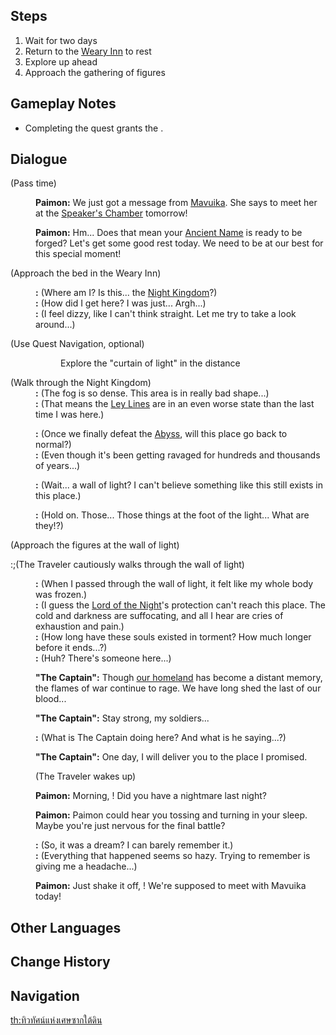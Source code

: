 {{Quest Infobox
|id            = 5022
|image         = Archon Quest Subterranean Ruins.png
|type          = Archon
|chapter       = V
|act           = Incandescent Ode of Resurrection
|actNum        = V
|part          = 1
|requirement   = 
|characters    = Capitano; Paimon; Traveler
|startLocation = [[Stadium of the Sacred Flame: Chuwen Fair]], [[Natlan]]
|region        = Natlan
|area          = Basin of Unnumbered Flames
|subarea       = Stadium of the Sacred Flame
|poi           = Stadium of the Sacred Flame: Chuwen Fair
|prev          = For the Same Land
|next          = As the Sun Rises and Sets
|rewards       = Adventure EXP*700;Mora*31,125;Hero's Wit*3;Mystic Enhancement Ore*6
|voiced        = yes
}}
{{TeyvatQuest|title=Subterranean Ruins|chapter=5|act=5|part=1}}

==Steps==
# Wait for two days
# Return to the [[Weary Inn]] to rest
# Explore up ahead
# Approach the gathering of figures

==Gameplay Notes==
* Completing the quest grants the {{Achievement|Moment of Awakening (Achievement)}}.

==Dialogue==
{{Quest Description|The crucial moment is fast approaching. You should get some rest today...}}
{{Dialogue Start}}
;(Pass time)
:{{A|vo ntaq301 1 paimon 01.ogg}} '''Paimon:''' We just got a message from [[Mavuika]]. She says to meet her at the [[Speaker's Chamber]] tomorrow!
:{{A|vo ntaq301 1 paimon 02.ogg}} '''Paimon:''' Hm... Does that mean your [[Ancient Name]] is ready to be forged? Let's get some good rest today. We need to be at our best for this special moment!

;(Approach the bed in the Weary Inn)

:{{Black Screen|You slowly fall asleep to the sound of Paimon's snoring...}}
:'''{{Traveler}}:''' (Where am I? Is this... the [[Night Kingdom]]?)
:'''{{Traveler}}:''' (How did I get here? I was just... Argh...)
:'''{{Traveler}}:''' (I feel dizzy, like I can't think straight. Let me try to take a look around...)

;(Use Quest Navigation, optional)
::Explore the "curtain of light" in the distance

;(Walk through the Night Kingdom)
:'''{{Traveler}}:''' (The fog is so dense. This area is in really bad shape...)
:'''{{Traveler}}:''' (That means the [[Ley Line]]s are in an even worse state than the last time I was here.)

:'''{{Traveler}}:''' (Once we finally defeat the [[Abyss]], will this place go back to normal?)
:'''{{Traveler}}:''' (Even though it's been getting ravaged for hundreds and thousands of years...)

:'''{{Traveler}}:''' (Wait... a wall of light? I can't believe something like this still exists in this place.)

:'''{{Traveler}}:''' (Hold on. Those... Those things at the foot of the light... What are they!?)

;(Approach the figures at the wall of light)
:;(The Traveler cautiously walks through the wall of light)
:'''{{Traveler}}:''' (When I passed through the wall of light, it felt like my whole body was frozen.)
:'''{{Traveler}}:''' (I guess the [[Lord of the Night]]'s protection can't reach this place. The cold and darkness are suffocating, and all I hear are cries of exhaustion and pain.)
:'''{{Traveler}}:''' (How long have these souls existed in torment? How much longer before it ends...?)
:'''{{Traveler}}:''' (Huh? There's someone here...)
:{{A|vo ntaq301 5 thecaptain 01.ogg}} '''"The Captain":''' Though [[Khaenri'ah|our homeland]] has become a distant memory, the flames of war continue to rage. We have long shed the last of our blood...
:{{A|vo ntaq301 5 thecaptain 02.ogg}} '''"The Captain":''' Stay strong, my soldiers...
:'''{{Traveler}}:''' (What is The Captain doing here? And what is he saying...?)
:{{A|vo ntaq301 5 thecaptain 03.ogg}} '''"The Captain":''' One day, I will deliver you to the place I promised.
:;(The Traveler wakes up)<!-- screen transition -->
:{{A|vo ntaq301 6 paimon 01.ogg}} '''Paimon:''' Morning, {{Traveler}}! Did you have a nightmare last night?
:{{A|vo ntaq301 6 paimon 02.ogg}} '''Paimon:''' Paimon could hear you tossing and turning in your sleep. Maybe you're just nervous for the final battle?
:'''{{Traveler}}:''' (So, it was a dream? I can barely remember it.)
:'''{{Traveler}}:''' (Everything that happened seems so hazy. Trying to remember is giving me a headache...)
:{{A|vo ntaq301 6 paimon 03.ogg}} '''Paimon:''' Just shake it off, {{Traveler}}! We're supposed to meet with Mavuika today!
{{Dialogue End}}
<!--
==Notes==
{{Reflist|note=1}}
-->

==Other Languages==
{{Other Languages
|en       = Subterranean Ruins
|zhs      = 地中残景
|zhs_rm   = Dìzhōng Cánjǐng
|zht      = 地中殘景
|zht_rm   = Dìzhōng Cánjǐng
|zh_tl    = Underground Scenery of Destruction
|ja       = 奥底の惨状
|ja_rm    = Okusoko no Sanjou
|ja_tl    = Pitiful Sight in the Deepest Depths
|ko       = 땅속의 잔상
|ko_tl    = 
|es       = Sombras en la tierra
|es_tl    = Shadows in the Earth
|fr       = Ruines souterraines
|fr_tl    = Subterranean Ruins
|ru       = Подземные руины
|ru_tl    = 
|th       = ทิวทัศน์แห่งเศษซากใต้ดิน
|th_rm    = 
|th_tl    = 
|vi       = Tàn Cảnh Dưới Đất
|vi_tl    = 
|de       = Anblick unterirdischer Verwüstung
|de_tl    = Sight of Subterranean Devastation
|id       = Reruntuhan Bawah Tanah
|id_tl    = 
|pt       = Ruínas Subterrâneas
|pt_tl    = Subterranean Ruins
|tr       = Yer Altı Harabeleri
|tr_tl    = 
|it       = Rovine sotterranee
|it_tl    = 
}}

==Change History==
{{Change History|5.3}}

==Navigation==
{{Archon Quest Navbox|Chapter V}}

[[th:ทิวทัศน์แห่งเศษซากใต้ดิน]]